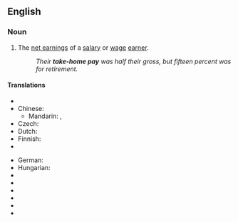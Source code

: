 ==English==

===Noun===
{{en-noun|sg=[[take]]-[[home]] [[pay]]|-}}

# The [[net earnings]] of a [[salary]] or [[wage]] [[earner]].
#: ''Their '''take-home pay''' was half their gross, but fifteen percent was for retirement.''

====Translations====
{{trans-top|net earnings of a wage earner}}
* {{trreq|ar}}
* Chinese:
** Mandarin: {{t|cmn|扣稅後的實得工資|sc=Hani}}, {{t|cmn|扣税后的实得工资|tr=kòushuì hòu de shídé gōngzī|sc=Hani}}
* Czech: {{t-|cs|čistý plat}}
* Dutch: {{t|nl|nettoloon|n}}
* Finnish: {{t-|fi|nettopalkka}}
* {{trreq|fr}}
{{trans-mid}}
* German: {{t|de|Nettogehalt|n}}
* Hungarian: {{t|hu|nettó bér}}
* {{trreq|it}}
* {{trreq|ja}}
* {{trreq|pt}}
* {{trreq|ru}}
* {{trreq|es}}
* {{trreq|sv}}
{{trans-bottom}}